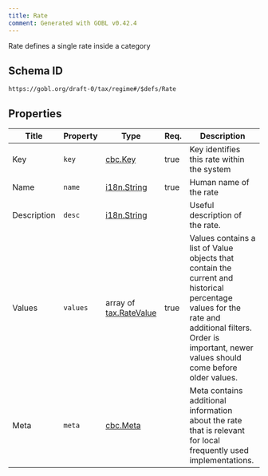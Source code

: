 ```yaml
---
title: Rate
comment: Generated with GOBL v0.42.4
---
```


Rate defines a single rate inside a category

## Schema ID

`https://gobl.org/draft-0/tax/regime#/$defs/Rate`

## Properties

| Title       | Property | Type                                              | Req. | Description                                                                                                                                                                                              |
|-------------|----------|---------------------------------------------------|------|----------------------------------------------------------------------------------------------------------------------------------------------------------------------------------------------------------|
| Key         | `key`    | [cbc.Key](/draft-0/cbc/key)                       | true | Key identifies this rate within the system                                                                                                                                                               |
| Name        | `name`   | [i18n.String](/draft-0/i18n/string)               | true | Human name of the rate                                                                                                                                                                                   |
| Description | `desc`   | [i18n.String](/draft-0/i18n/string)               |      | Useful description of the rate.                                                                                                                                                                          |
| Values      | `values` | array of [tax.RateValue](/draft-0/tax/rate_value) | true | Values contains a list of Value objects that contain the current and historical percentage values for the rate and additional filters. Order is important, newer values should come before older values. |
| Meta        | `meta`   | [cbc.Meta](/draft-0/cbc/meta)                     |      | Meta contains additional information about the rate that is relevant for local frequently used implementations.                                                                                          |

